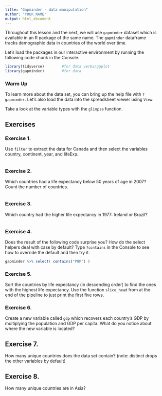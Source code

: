 ```yaml
---
title: "Gapminder - data manipulation"
author: "YOUR NAME"
output: html_document
---
```


Throughout this lesson and the next, we will use `gapminder` dataset which is available in an R package of the same name. The `gapminder` dataframe tracks demographic data in countries of the world over time. 

Let's load the packages in our interactive environment by running the following code chunk in the Console.

```r
library(tidyverse)        #for data verbs/ggplot
library(gapminder)        #for data
```

### Warm Up

To learn more about the data set, you can bring up the help file with `?gapminder`. Let's also load the data into the spreadsheet viewer using `View`.

Take a look at the variable types  with the `glimpse` function.

## Exercises


### Exercise 1.

Use `filter` to extract the data for Canada and then select the variables country, continent, year, and lifeExp.


```r


```

### Exercise 2.

Which countries had a life expectancy below 50 years of age in 2007? Count the number of countries.

```r


```

### Exercise 3.

Which country had the higher life expectancy in 1977: Ireland or Brazil? 

```r


```


### Exercise 4.

Does the result of the following code surprise you? How do the select helpers deal with case by default? Type `?contains` in the Console to see how to override the default and then try it.

```r

gapminder %>% select( contains("POP") )

```


### Exercise 5.

Sort the countries by life expectancy (in descending order) to find the ones with the highest life expectancy.  Use the function `slice_head` from at the end of the pipeline to just print the first five rows.  


### Exercise 6.

Create a new variable called `gdp` which recovers each country's GDP by multiplying the population and GDP per capita. What do you notice about where the new variable is located?


## Exercise 7.

How many unique countries does the data set contain? (note: distinct drops the other variables by default)

## Exercise 8.

How many unique countries are in Asia? 


